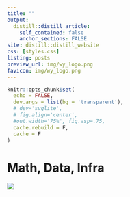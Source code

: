 ```yaml
---
title: ""
output:
  distill::distill_article:
    self_contained: false
    anchor_sections: FALSE
site: distill::distill_website
css: [styles.css]
listing: posts
preview_url: img/wy_logo.png
favicon: img/wy_logo.png
---
```


```r
knitr::opts_chunk$set(
  echo = FALSE,
  dev.args = list(bg = 'transparent'),
  # dev='svglite',
  # fig.align='center',
  #out.width='75%', fig.asp=.75,
  cache.rebuild = F,
  cache = F
)
```

<div class='index-title' style="">
<h1>
Math, Data, Infra
</h1>
</div>

![](img/banner.png)

